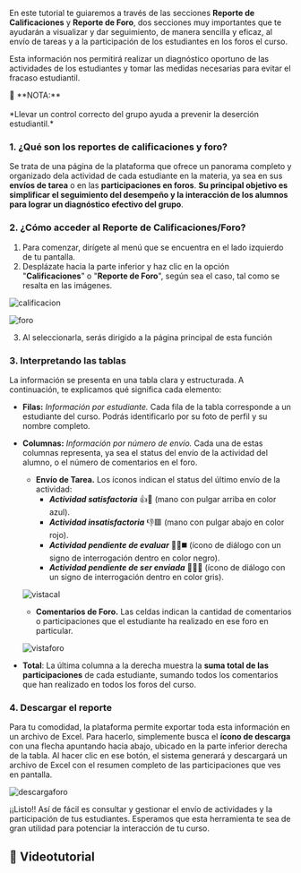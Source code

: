 
En este tutorial te guiaremos a través de las secciones **Reporte de Calificaciones**
y **Reporte de Foro**, dos secciones muy importantes que te ayudarán a visualizar
y dar seguimiento, de manera sencilla y eficaz, al envío de tareas y a la participación
de los estudiantes en los foros el curso.

Esta información nos permitirá realizar un diagnóstico oportuno de las actividades
de los estudiantes y tomar las medidas necesarias para evitar el fracaso estudiantil.

<div style={{ backgroundColor: '#D9EDF7', border: '1px solid #0047bb', padding: '10px', borderRadius: '4px', display: 'flex', justifyContent: 'left', alignItems: 'center', boxShadow: '4px 4px 0px 0px rgba(0, 71, 187, 0.5)'  }}>

  <div style={{ textAlign: 'left' }}>
    📌 **NOTA:** <br></br>
    *Llevar un control correcto del grupo ayuda a prevenir la deserción estudiantil.*
  </div>

</div>

### 1. ¿Qué son los reportes de calificaciones y foro?
Se trata de una página de la plataforma que ofrece un panorama completo y organizado
dela actividad de cada estudiante en la materia, ya sea en sus **envíos
de tarea** o en las **participaciones en foros**. **Su principal objetivo es
simplificar el seguimiento del desempeño y la interacción de los alumnos
para lograr un diagnóstico efectivo del grupo**.

### 2. ¿Cómo acceder al Reporte de Calificaciones/Foro?
1. Para comenzar, dirígete al menú que se encuentra en el lado izquierdo de tu pantalla.
2. Desplázate hacia la parte inferior y haz clic en la opción "**Calificaciones**" o "**Reporte de Foro**",  según sea el caso, tal como se resalta en las imágenes.

![calificacion](./img/imgmenucal.jpg)

![foro](./img/imgmenuforo.jpg)

3. Al seleccionarla, serás dirigido a la página principal de esta función

### 3. Interpretando las tablas
La información se presenta en una tabla clara y estructurada. A continuación, te explicamos qué significa cada elemento:

- **Filas:** *Información por estudiante.*
	Cada fila de la tabla corresponde a un estudiante del curso. Podrás identificarlo por su foto de perfil y su nombre completo.

- **Columnas:** *Información por número de envío.* Cada una de estas columnas representa, ya sea el status del envío de la actividad del alumno, o el número de comentarios en el foro.
	
	- **Envío de Tarea.** Los íconos indican el status del último envío de la actividad:
		- ***Actividad satisfactoria*** 👍🔵 (mano con pulgar arriba en color azul).
		- ***Actividad insatisfactoria*** 👎🟥 (mano con pulgar abajo en color rojo).
		- ***Actividad pendiente de evaluar*** 💬❔◼️ (ícono de diálogo con un signo de interrogación dentro en color negro).
		- ***Actividad pendiente de ser enviada*** 💬❔🩶 (ícono de diálogo con un signo de interrogación dentro en color gris).
		
	![vistacal](./img/imgvistacal.png)

	- **Comentarios de Foro.** Las celdas indican la cantidad de comentarios o participaciones que el estudiante ha realizado en ese foro en particular.

	![vistaforo](./img/imgvistaforo.png)
		
- **Total**: La última columna a la derecha muestra la **suma total de las participaciones** de cada estudiante, sumando todos los comentarios que han realizado en todos los foros del curso.

### 4. Descargar el reporte
Para tu comodidad, la plataforma permite exportar toda esta información en un archivo de Excel. Para hacerlo, simplemente busca el **ícono de descarga** con una flecha apuntando hacia abajo, ubicado
en la parte inferior derecha de la tabla. Al hacer clic en ese botón, el sistema generará y descargará un archivo de Excel con el resumen completo de las participaciones que ves en pantalla.

![descargaforo](./img/imgdescargacalforo.jpg)

¡¡Listo!! Así de fácil es consultar y gestionar el envío de actividades y la participación de tus estudiantes. Esperamos que esta herramienta te sea de gran utilidad para potenciar la interacción de tu curso.

## 🎥 Videotutorial

<VideoIntro title="Acceso al correo institucional" videoUrl="https://www.youtube.com/embed/Ki7SL03iqws" />